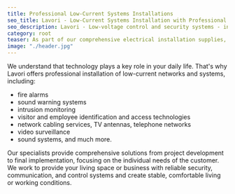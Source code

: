 ```yaml
---
title: Professional Low-Current Systems Installations
seo_title: Lavori - Low-Current Systems Installation with Professional Approach
seo_description: Lavori - Low-voltage control and security systems - installation of video surveillance, fire alarms, monitoring systems, and laying of network cables, TV antennas, and telephone networks.
category: root
teaser: As part of our comprehensive electrical installation supplies, we provide delivery and installation of low-current technologies in the entire spectrum of required systems. 
image: "./header.jpg"
---
```

<p>
We understand that technology plays a key role in your daily life. That's why Lavori offers professional installation of low-current networks and systems, including:
</p>
<ul>
<li>fire alarms</li>
<li>sound warning systems</li>
<li>intrusion monitoring</li>
<li>visitor and employee identification and access technologies</li>
<li>network cabling services, TV antennas, telephone networks</li>
<li>video surveillance</li>
<li>sound systems, and much more.</li>
</ul>
<p>
Our specialists provide comprehensive solutions from project development to final implementation, focusing on the individual needs of the customer. We work to provide your living space or business with reliable security, communication, and control systems and create stable, comfortable living or working conditions. 
</p>

